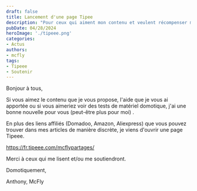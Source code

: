 ```yaml
---
draft: false
title: Lancement d'une page Tipee
description: "Pour ceux qui aiment mon contenu et veulent récompenser mon travail, je viens d'ouvrir une page Tipeee."
pubDate: 04/28/2024
heroImage: './tipeee.png'
categories: 
- Actus
authors: 
- mcfly
tags:
- Tipeee
- Soutenir
---
```


Bonjour à tous,

Si vous aimez le contenu que je vous propose, l'aide que je vous ai apportée ou si vous aimeriez voir des tests de matériel domotique,  j'ai une bonne nouvelle pour vous (peut-être plus pour moi) .

En plus des liens affiliés (Domadoo, Amazon, Aliexpress) que vous pouvez trouver dans mes articles de manière discrète, je viens d'ouvrir une page Tipeee.

https://fr.tipeee.com/mcflypartages/

Merci à ceux qui me lisent et/ou me soutiendront.

Domotiquement,

Anthony, McFly